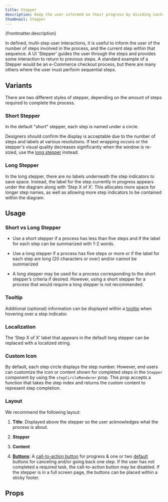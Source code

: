 ```yaml
---
title: Stepper
description: Keep the user informed on their progress by dividing content into logical steps.
thumbnail: Stepper
---
```


<p>{frontmatter.description}</p>

<LiveExample src='Stepper.main.jsx'>
  <AllExamples.StepperMainExample client:load />
</LiveExample>

In defined, multi-step user interactions, it is useful to inform the user of the number of steps involved in the process, and the current step within that sequence. A UI 'Stepper' guides the user through the steps and provides some interaction to return to previous steps. A standard example of a Stepper would be an e-Commerce checkout process, but there are many others where the user must perform sequential steps.

## Variants

There are two different styles of stepper, depending on the amount of steps required to complete the process.

### Short Stepper

In the default "short" stepper, each step is named under a circle.

<LiveExample src='Stepper.short.jsx'>
  <AllExamples.StepperShortExample client:load />
</LiveExample>

Designers should confirm the display is acceptable due to the number of steps and labels at various resolutions. If text wrapping occurs or the stepper's visual quality decreases significantly when the window is re-sized, use the [long stepper](#long-stepper) instead.

### Long Stepper

In the long stepper, there are no labels underneath the step indicators to save space. Instead, the label for the step currently in progress appears under the diagram along with ‘Step X of X’. This allocates more space for longer step names, as well as allowing more step indicators to be contained within the diagram.

<LiveExample src='Stepper.long.jsx'>
  <AllExamples.StepperLongExample client:load />
</LiveExample>

## Usage

### Short vs Long Stepper

- Use a short stepper if a process has less than five steps and if the label for each step can be summarized with 1-2 words.

- Use a long stepper if a process has five steps or more or if the label for each step are long (20 characters or over) and/or cannot be summarized

- A long stepper may be used for a process corresponding to the short stepper’s criteria if desired. However, using a short stepper for a process that would require a long stepper is not recommended.

### Tooltip

Additional (optional) information can be displayed within a [tooltip](tooltip) when hovering over a step indicator.

<LiveExample src='Stepper.tooltip.jsx'>
  <AllExamples.StepperTooltipExample client:load />
</LiveExample>

### Localization

The ‘Step X of X’ label that appears in the default long stepper can be replaced with a localized string.

<LiveExample src='Stepper.localization.jsx'>
  <AllExamples.StepperLocalizationExample client:load />
</LiveExample>

### Custom Icon

By default, each step circle displays the step number. However, end users can customize the icon or content shown for completed steps in the `Stepper` component by using the `stepCircleRenderer` prop. This prop accepts a function that takes the step index and returns the custom content to represent step completion.

<LiveExample src='Stepper.customIcon.jsx'>
  <AllExamples.StepperCustomIconExample client:load />
</LiveExample>

### Layout

We recommend the following layout:

1. **Title**: Displayed above the stepper so the user acknowledges what the process is about.

2. **Stepper**

3. **Content**

4. [**Buttons**](button): A [call-to-action button](button#call-to-action) for progress & one or two [default](button#default) buttons for canceling and/or going back one step. If the user has not completed a required task, the call-to-action button may be disabled. If the stepper is in a full screen page, the buttons can be placed within a sticky footer.

<LiveExample src='Stepper.layout.jsx'>
  <AllExamples.StepperLayoutExample client:load />
</LiveExample>

## Props

<PropsTable path='@itwin/itwinui-react/esm/core/Stepper/Stepper.d.ts' />
